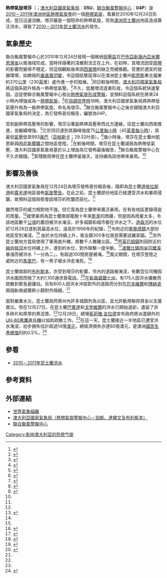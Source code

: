 {{Infobox Hurricane
| Name=熱帶氣旋塔莎<br>{{lang|en|Tropical Cyclone Tasha}}
| Type=熱帶風暴
| Year=2010
| Basin=Aus
| Image location=Tasha dec 25 2010 0040Z.jpg
| Image name=12月25日，登陸後數小時的氣旋塔莎
| Formed=2010年12月24日
| Dissipated=2010年12月25日
| 1-min winds=40
| 10-min winds=40
| Pressure=993
| Damages=unknown
| Fatalities=1
| Areas=[[昆士蘭州|昆士蘭州]]和[[新南威爾士州|新南威爾士州]]
| Hurricane season=[[2010－2011年澳洲地區熱帶氣旋季|2010－2011年澳洲地區熱帶氣旋季]]
}}
'''熱帶氣旋塔莎'''（{{lang-en|'''Tropical Cyclone Tasha'''}}；[[澳大利亞國家氣象局|澳大利亞國家氣象局]]：'''05U'''，[[聯合颱風警報中心|聯合颱風警報中心]]：'''04P'''）是[[2010－2011年澳洲地區熱帶氣旋季|2010－2011年澳洲地區熱帶氣旋季]]的一個[[熱帶氣旋|熱帶氣旋]]，風暴於2010年12月24日形成，翌日迅速消散。塔莎雖是一個短命的熱帶氣旋，但為[[澳洲|澳洲]][[昆士蘭州|昆士蘭州]]地區造成廣泛洪水，導致了[[2010－2011年昆士蘭洪水|2010－2011年昆士蘭洪水]]的發生。

==氣象歷史==
{{storm path|Tasha 2010 track.png}}
聯合颱風警報中心於2010年12月24日發現一個微弱[[低壓區|低壓區]]在[[巴布亞新幾內亞|巴布亞新幾內亞]][[米爾恩灣省|米爾恩灣省]]以南海域形成，當時伴隨著的深層對流正在上升。在初時，其環流因受[[雨帶|雨帶]]的影響而變得不穩定，但這個觀點後來因[[西風帶|西風帶]]的缺乏而被推翻。受惠於適宜的發展環境，如微弱的[[垂直風切變|垂直風切變]]，令這個低壓區得以在澳洲昆士蘭州[[凱恩斯_(昆士蘭州)|凱恩斯]]東北偏東約370[[公里|公里]]（230[[英里|英里]]）處作進一步的發展。<ref>{{cite web|work=Joint Typhoon Warning Centre|publisher=United States Navy|date=24 December 2010|accessdate=26 December 2010|title=Significant Tropical Weather Outlook for the Western and South Pacific Oceans|url=http://www.webcitation.org/5vDU6SLma|archive-date=2017-11-13|archive-url=https://web.archive.org/web/20171113034007/https://www.webcitation.org/5vDU6SLma|dead-url=no}}</ref>同日較後時間，[[澳大利亞國家氣象局|澳大利亞國家氣象局]]將這個系統升格為一熱帶低氣壓。<ref name="TCA1">{{cite web|work=Queensland Tropical Cyclone Warning Centre|publisher=Australian Bureau of Meteorology|date=24 December 2010|accessdate=26 December 2010|title=Tropical Cyclone Advice Number One|url=http://www.webcitation.org/5vDcjJyvF|archive-date=2017-11-13|archive-url=https://web.archive.org/web/20171113042606/https://www.webcitation.org/5vDcjJyvF|dead-url=no}}</ref>不久，低層環流逐漸形成，令這個系統快速鞏固。這促使聯合颱風警報中心發出[[熱帶氣旋形成警報|熱帶氣旋形成警報]]，並預料這個系統在將來24小時內增強成為一[[熱帶氣旋|熱帶氣旋]]。<ref>{{cite web|work=Joint Typhoon Warning Centre|publisher=United States Navy|date=24 December 2010|accessdate=26 December 2010|title=Tropical Cyclone Formation Alert|url=http://www.webcitation.org/5vDccONR3|archive-date=2017-11-13|archive-url=https://web.archive.org/web/20171113035701/https://www.webcitation.org/5vDccONR3|dead-url=no}}</ref>在[[協調世界時|協調世界時]]16時，澳大利亞國家氣象局將熱帶低氣壓升格為一級熱帶氣旋，命名為塔莎。<ref name="TCA2">{{cite web|work=Queensland Tropical Cyclone Warning Centre|publisher=Australian Bureau of Meteorology|date=24 December 2010|accessdate=26 December 2010|title=Tropical Cyclone Advice Two|url=http://www.webcitation.org/5vDdxV8rH|archive-date=2017-11-13|archive-url=https://web.archive.org/web/20171113045250/https://www.webcitation.org/5vDdxV8rH|dead-url=no}}</ref>聯合颱風警報中心之後亦跟隨澳大利亞國家氣象局的決定，為它發佈首份報告，編號為04P。

受到副熱帶高壓脊的影響，塔莎沿著副熱帶高壓脊西北方邊緣，往昆士蘭向西南推進，並繼續增強。<ref>{{cite web|work=Joint Typhoon Warning Centre|publisher=United States Navy|date=24 December 2010|accessdate=27 December 2010|title=Tropical Cyclone 04P (Tasha) Advisory 001|url=http://www.webcitation.org/5vDu4oDrr|archive-date=2012-11-12|archive-url=https://web.archive.org/web/20121112020150/http://www.webcitation.org/5vDu4oDrr|dead-url=no}}</ref>它於同日達到其巔峰強度75[[公里每小時|公里每小時]]（45[[英里每小時|英里每小時]]），其最低[[氣壓|氣壓]]低至993[[巴|毫巴]]（[[帕斯卡|百帕斯卡]]；29.32吋汞）。<ref>{{cite web|work=Queensland Tropical Cyclone Warning Centre|publisher=Australian Bureau of Meteorology|date=24 December 2010|accessdate=28 December 2010|title=Tropical Cyclone Technical Bulletin 1853 UTC 24 December 2010|url=http://www.webcitation.org/5vDuC1guB|archive-date=2017-11-13|archive-url=https://web.archive.org/web/20171113034859/https://www.webcitation.org/5vDuC1guB|dead-url=no}}</ref>幾小時後，塔莎在昆士蘭州凱恩斯與[[因尼斯費爾|因尼斯費爾]]之間地區登陸。<ref>{{cite web|work=Queensland Tropical Cyclone Warning Centre|publisher=Australian Bureau of Meteorology|date=24 December 2010|accessdate=28 December 2010|title=Tropical Cyclone Advice Number Three|url=http://www.webcitation.org/5vDruTwg6|archive-date=2017-11-13|archive-url=https://web.archive.org/web/20171113040414/https://www.webcitation.org/5vDruTwg6|dead-url=no}}</ref>在較後時間，塔莎在昆士蘭減弱為熱帶低氣壓，澳大利亞國家氣象局基於以上理由為它發佈最後報告，<ref>{{cite web|work=Queensland Tropical Cyclone Warning Centre|publisher=Australian Bureau of Meteorology|date=24 December 2010|accessdate=28 December 2010|title=Tropical Cyclone Advice Four|url=http://www.webcitation.org/5vE8130pz|archive-date=2012-11-12|archive-url=https://web.archive.org/web/20121112020159/http://www.webcitation.org/5vE8130pz|dead-url=no}}</ref>聯合颱風警報中心在不久亦跟隨。<ref>{{cite web|work=Joint Typhoon Warning Centre|publisher=United States Navy|date=25 December 2010|accessdate=28 December 2010|title=Tropical Cyclone 04P (Tasha) Advisory 002|url=http://www.webcitation.org/5vFC4La8M|archive-date=2017-11-13|archive-url=https://web.archive.org/web/20171113043613/https://www.webcitation.org/5vFC4La8M|dead-url=no}}</ref>其殘餘雨帶在昆士蘭停留幾天，並持續為該地帶來豪雨。<ref name="AUN1"/>

==影響及善後==
澳大利亞國家氣象局在12月24日為塔莎發佈首份報告後，隨即為昆士蘭[[道格拉斯港|道格拉斯港]]和[[露辛達|露辛達]]地區發佈[[熱帶氣旋警告|氣旋警告]]。在此之前，昆士蘭部份地區已經遭受洪水和暴雨侵襲，故預料這個局勢會因塔莎的吹襲而惡化。<ref name="TCA1"/>

雖然塔莎的威力相對地不強，但它竟為昆士蘭帶來廣泛豪雨，在有些地區更錄得逾{{convert|250|mm|in|abbr=on}}的雨量。<ref name="AUN1"/>縱使豪雨為昆士蘭南部擺脫十年來[[乾旱|乾旱]]的困擾，但是因為雨量太多，令該地區數千[[公頃|公頃]]的農田被洪水淹沒，許多城鎮和城市都在洪水之下。[[道森河|道森河]]的水位於12月28日達到其最高水位{{convert|14.59|m|ft|abbr=on}}，遠高於1956年{{convert|14.07|m|ft|abbr=on}}的紀錄，<ref name="BBC1">{{cite web|author=Staff Writer|publisher=BBC News|date=28 December 2010|accessdate=December 28, 2010|title=Australians evacuate flood-hit Queensland towns|url=http://www.webcitation.org/5vJsxa25f|archive-date=2012-11-12|archive-url=https://web.archive.org/web/20121112021542/http://www.webcitation.org/5vJsxa25f|dead-url=no}}</ref>令附近的[[塞奧德鎮|塞奧德鎮]]大部份地區受到淹浸。<ref name="RTT1"/>  
由於水位持續上升，故全鎮300多位居民需要逃離家園。<ref name="BBC1"/>另外昆士蘭地方當局使用了軍用直升機，將數千人撤離災區。<ref name="RTT1">{{cite web|author=Staff Writer|publisher=RTT News|date=28 December 2010|accessdate=28 December 2010|title=Flooding Forces Mass Evacuations In Australia|url=http://www.webcitation.org/5vJsSiZ2J|archive-date=2012-11-12|archive-url=https://web.archive.org/web/20121112021538/http://www.webcitation.org/5vJsSiZ2J|dead-url=no}}</ref>而[[英厄姆鎮|英厄姆鎮]]則因附近的[[赫伯特河|赫伯特河]]水位持續上升，達到{{convert|12.2|m|ft|abbr=on}}的水位，對外聯繫一度中斷。<ref name="AUN1">{{cite web|author=Josh Robertson, Andrew MacDonald and Peter Michael|work=The Courier-Mail|publisher=The Australian National News|date=27 December 2010|accessdate=28 December 2010|title=Cyclone Tasha leaves Queensland waterlogged and facing $1b damages bill|url=http://www.webcitation.org/5vJrg9l3S|archive-date=2017-11-13|archive-url=https://web.archive.org/web/20171113042518/https://www.webcitation.org/5vJrg9l3S|dead-url=no}}</ref>[[達爾比鎮|達爾比鎮]]因[[米亞爾溪|米亞爾溪]]暴漲而被洪水「一分為二」，有超過100間房屋被淹。<ref name="AAP1">{{cite web|author=Australian Associated Press|publisher=''The Sydney Morning Herald''|date=28 December 2010|accessdate=28 December 2010|title=More Qld evacuations as floods rage on|url=http://www.webcitation.org/5vJtlAWEQ|archive-date=2012-11-12|archive-url=https://web.archive.org/web/20121112021545/http://www.webcitation.org/5vJtlAWEQ|dead-url=no}}</ref>風災期間，在塔莎登陸之處附近的[[馬里巴|馬里巴]]，有一男子被水沖走淹死。<ref>{{cite web|url=http://www.brisbanetimes.com.au/queensland/man-found-dead-in-flooded-creek-20101230-19aga.html|title=Man found dead in flooded creek|date=December 30, 2010|author=Marissa Calligeros|accessdate=2014-11-17|language=en|archive-date=2013-07-09|archive-url=https://www.webcitation.org/6HzehhZus?url=http://www.brisbanetimes.com.au/queensland/man-found-dead-in-flooded-creek-20101230-19aga.html|dead-url=no}}</ref>

昆士蘭南部的[[布利斯本|布利斯本]]，亦受到塔莎的影響，市內的道路被淹浸，有數百位司機因洪水圍困而撥了大約1,100通求救電話。<ref>{{cite web|author=Staff Writer|publisher=New Tang Dynasty Television|date=27 December 2010|accessdate=14 January 2011|title=Cyclone Tasha Causes Major Flooding in the Australian State of Queensland|url=http://www.webcitation.org/5vgeV7Rja|archive-date=2012-11-12|archive-url=https://web.archive.org/web/20121112051522/http://www.webcitation.org/5vgeV7Rja|dead-url=no}}</ref>在[[新南威爾士州|新南威爾士州]]，有175人因洪水擴散而疏散到緊急避護站。另有800人因洪水沖毀對外的道路而分別在[[厄本維爾|厄本維爾]]和[[博納波|博納波]]兩個新南威爾斯小鎮對外隔絕。<ref name="BBC1"/>

面對嚴重水災，昆士蘭政府將州內許多城鎮列為災區，並允許動用聯邦資金以支援救災。但在12月27日，在昆士蘭[[巴賓達|巴賓達]]和[[戈登維爾|戈登維爾]]的洪水已開始退卻，遺留了許多碎片和厚厚的黑泥漿。<ref name="AUN1"/>12月28日，總理[[茱莉雅·吉拉德|茱莉雅·吉拉德]]宣布政府將派遣額外的[[UH-60黑鷹直升機|UH-60黑鷹直升機]]以協助疏散工作。<ref name="RTT1"/>在這一天，昆士蘭接近一半地區已遭受洪水淹浸，初步損失估計超過14億[[澳元|澳元]]，總經濟損失亦達60億澳元，是澳洲[[國民生產總值|國民生產總值]]的約0.5%。<ref name="TA1">{{cite web|author=David Uren and Andrew Fraser|publisher=''The Australian''|date=28 December 2010|accessdate=28 December 2010|title=Floods deal $6bn blow to economy as 1000 evacuated in Queensland deluge|url=http://www.webcitation.org/5vJtOURCc|archive-date=2012-11-12|archive-url=https://web.archive.org/web/20121112021551/http://www.webcitation.org/5vJtOURCc|dead-url=no}}</ref>

==參看==
{{Portal|熱帶氣旋}}
*[[2010－2011年昆士蘭洪水|2010－2011年昆士蘭洪水]]

==參考資料==
{{reflist|2}}

==外部連結==
*[https://web.archive.org/web/20070421094952/http://www.wmo.int/index-en.html 世界氣象組織]
*[http://www.bom.gov.au/weather/cyclone/ 澳大利亞國家氣象局（熱帶氣旋警報中心－珀斯、達爾文及布利斯本）] {{Wayback|url=http://www.bom.gov.au/weather/cyclone/ |date=20091112010420 }}
*[http://www.usno.navy.mil/JTWC 聯合颱風警報中心] {{Wayback|url=http://www.usno.navy.mil/JTWC |date=20100301105349 }}

{{DEFAULTSORT:Tasha 2010}}
[[Category:影响澳大利亚的热带气旋|Category:影响澳大利亚的热带气旋]]